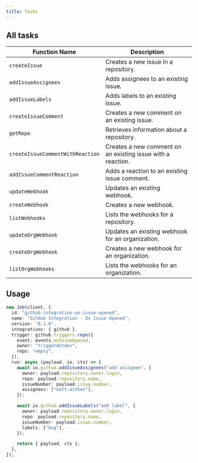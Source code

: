 ```yaml
---
title: Tasks
---
```


## All tasks

| Function Name                    | Description                                                 |
| -------------------------------- | ----------------------------------------------------------- |
| `createIssue`                    | Creates a new issue in a repository.                        |
| `addIssueAssignees`              | Adds assignees to an existing issue.                        |
| `addIssueLabels`                 | Adds labels to an existing issue.                           |
| `createIssueComment`             | Creates a new comment on an existing issue.                 |
| `getRepo`                        | Retrieves information about a repository.                   |
| `createIssueCommentWithReaction` | Creates a new comment on an existing issue with a reaction. |
| `addIssueCommentReaction`        | Adds a reaction to an existing issue comment.               |
| `updateWebhook`                  | Updates an existing webhook.                                |
| `createWebhook`                  | Creates a new webhook.                                      |
| `listWebhooks`                   | Lists the webhooks for a repository.                        |
| `updateOrgWebhook`               | Updates an existing webhook for an organization.            |
| `createOrgWebhook`               | Creates a new webhook for an organization.                  |
| `listOrgWebhooks`                | Lists the webhooks for an organization.                     |

## Usage

```ts
new Job(client, {
  id: "github-integration-on-issue-opened",
  name: "GitHub Integration - On Issue Opened",
  version: "0.1.0",
  integrations: { github },
  trigger: github.triggers.repo({
    event: events.onIssueOpened,
    owner: "triggerdotdev",
    repo: "empty",
  }),
  run: async (payload, io, ctx) => {
    await io.github.addIssueAssignees("add assignee", {
      owner: payload.repository.owner.login,
      repo: payload.repository.name,
      issueNumber: payload.issue.number,
      assignees: ["matt-aitken"],
    });

    await io.github.addIssueLabels("add label", {
      owner: payload.repository.owner.login,
      repo: payload.repository.name,
      issueNumber: payload.issue.number,
      labels: ["bug"],
    });

    return { payload, ctx };
  },
});
```
